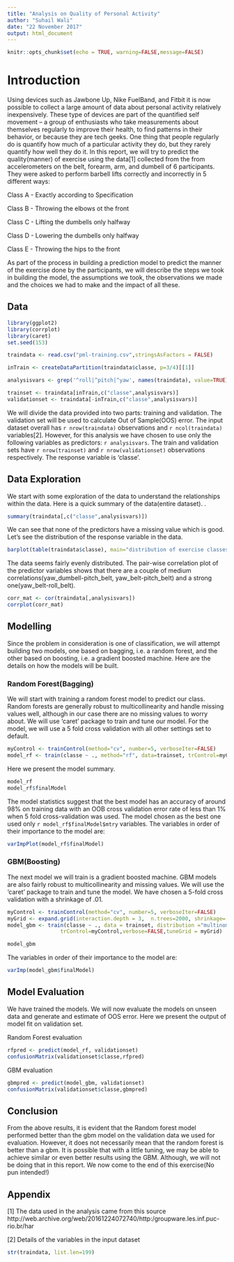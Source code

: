 ```yaml
---
title: "Analysis on Quality of Personal Activity"
author: "Suhail Wali"
date: "22 November 2017"
output: html_document
---
```


```r
knitr::opts_chunk$set(echo = TRUE, warning=FALSE,message=FALSE)
```



# Introduction

Using devices such as Jawbone Up, Nike FuelBand, and Fitbit it is now possible to collect a large amount of data about personal activity relatively inexpensively. These type of devices are part of the quantified self movement – a group of enthusiasts who take measurements about themselves regularly to improve their health, to find patterns in their behavior, or because they are tech geeks. One thing that people regularly do is quantify how much of a particular activity they do, but they rarely quantify how well they do it. In this report, we will try to predict the quality(manner) of exercise using the data[1] collected from the from accelerometers on the belt, forearm, arm, and dumbell of 6 participants. They were asked to perform barbell lifts correctly and incorrectly in 5 different ways:

Class A - Exactly according to Specification

Class B - Throwing the elbows ot the front

Class C - Lifting the dumbells only halfway

Class D - Lowering the dumbells only halfway

Class E - Throwing the hips to the front


As part of the process in building a prediction model to predict the manner of the exercise done by the participants, we will describe the steps we took in building the model, the assumptions we took, the observations we made and the 
choices we had to make and the impact of all these.

## Data

```r
library(ggplot2)
library(corrplot)
library(caret)
set.seed(153)

traindata <- read.csv("pml-training.csv",stringsAsFactors = FALSE)

inTrain <- createDataPartition(traindata$classe, p=3/4)[[1]]

analysisvars <- grep('^roll|^pitch|^yaw', names(traindata), value=TRUE)

trainset <- traindata[inTrain,c("classe",analysisvars)]
validationset <- traindata[-inTrain,c("classe",analysisvars)]

```

We will divide the data provided into two parts: training and validation. The validation set will be used to calculate Out of Sample(OOS) error. The input dataset overall has `r nrow(traindata)` observations and `r ncol(traindata)` variables[2]. However, for this analysis we have chosen to use only the following variables as predictors: `r analysisvars`. The train and validation sets have `r nrow(trainset)` and `r nrow(validationset)` observations respectively. The response variable is 'classe'. 


## Data Exploration

We start with some exploration of the data to understand the relationships within the data. Here is a quick summary of the data(entire dataset).
.
```r
summary(traindata[,c("classe",analysisvars)])
```

We can see that none of the predictors have a missing value which is good. Let's see the distribution of the response variable in the data.

```r
barplot(table(traindata$classe), main="distribution of exercise classes")
```

The data seems fairly evenly distributed. The pair-wise correlation plot of the predictor variables shows that there are a couple of medium correlations(yaw_dumbell-pitch_belt, yaw_belt-pitch_belt) and a strong one(yaw_belt-roll_belt).

```r
corr_mat <- cor(traindata[,analysisvars])
corrplot(corr_mat)
```


## Modelling

Since the problem in consideration is one of classification, we will attempt building two models, one based on bagging, i.e. a random forest, and the other based on boosting, i.e. a gradient boosted machine. Here are the details on how the models will be built.


### Random Forest(Bagging)

We will start with training a random forest model to predict our class. Random forests are generally robust to multicollinearity and handle missing values well, although in our case there are no missing values to worry about. We will use 'caret' package to train and tune our model. For the model, we will use a 5 fold cross validation with all other settings set to default.

```r
myControl <- trainControl(method="cv", number=5, verboseIter=FALSE)
model_rf <- train(classe ~ ., method="rf", data=trainset, trControl=myControl,verbose=F)
```

Here we present the model summary.
```r
model_rf
model_rf$finalModel
```

The model statistics suggest that the best model has an accuracy of around 98% on training data with an OOB cross validation error rate of less than 1% when 5 fold cross-validation was used. The model chosen as the best one used only `r model_rf$finalModel$mtry` variables. The variables in order of their importance to the model are:

```r
varImpPlot(model_rf$finalModel)
```

### GBM(Boosting)

The next model we will train is a gradient boosted machine. GBM models are also fairly robust to multicollinearity and missing values. We will use the 'caret' package to train and tune the model. We have chosen a 5-fold cross validation with a shrinkage of .01. 

```r

myControl <- trainControl(method="cv", number=5, verboseIter=FALSE)
myGrid <- expand.grid(interaction.depth = 3,  n.trees=2000, shrinkage=.01, n.minobsinnode=100 )
model_gbm <- train(classe ~ ., data = trainset, distribution ="multinomial", method="gbm", bag.fraction=.75,
                 trControl=myControl,verbose=FALSE,tuneGrid = myGrid)

model_gbm
```

The variables in order of their importance to the model are:

```r
varImp(model_gbm$finalModel)
```


## Model Evaluation

We have trained the models. We will now evaluate the models on unseen data and generate and estimate of OOS error. Here we present the output of model fit on validation set.

Random Forest evaluation

```r
rfpred <- predict(model_rf, validationset)
confusionMatrix(validationset$classe,rfpred)
```

GBM evaluation

```r
gbmpred <- predict(model_gbm, validationset)
confusionMatrix(validationset$classe,gbmpred)
```


## Conclusion

From the above results, it is evident that the Random forest model performed better than the gbm model on the validation data we used for evaluation. However, it does not necessarily mean that the random forest is better than a gbm. It is possible that with a little tuning, we may be able to achieve similar or even better results using the GBM.
Although, we will not be doing that in this report. We now come to the end of this exercise(No pun intended!)




## Appendix
[1] The data used in the analysis came from this source http://web.archive.org/web/20161224072740/http:/groupware.les.inf.puc-rio.br/har

[2] Details of the variables in the input dataset 
```r
str(traindata, list.len=199)
```




